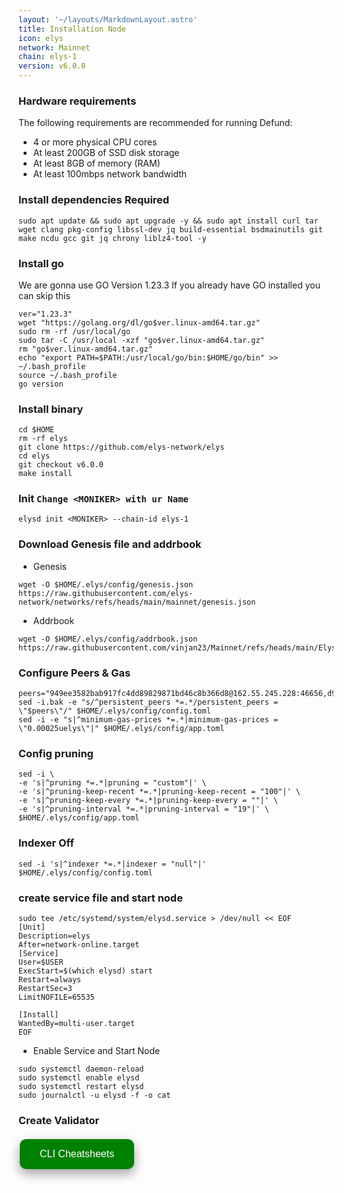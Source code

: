 ```yaml
---
layout: '~/layouts/MarkdownLayout.astro'
title: Installation Node
icon: elys
network: Mainnet
chain: elys-1
version: v6.0.0
---
```


### Hardware requirements

The following requirements are recommended for running Defund:

- 4 or more physical CPU cores
- At least 200GB of SSD disk storage
- At least 8GB of memory (RAM)
- At least 100mbps network bandwidth


### Install dependencies Required

```
sudo apt update && sudo apt upgrade -y && sudo apt install curl tar wget clang pkg-config libssl-dev jq build-essential bsdmainutils git make ncdu gcc git jq chrony liblz4-tool -y
```

### Install go

We are gonna use GO Version 1.23.3
If you already have GO installed you can skip this 

```
ver="1.23.3"
wget "https://golang.org/dl/go$ver.linux-amd64.tar.gz"
sudo rm -rf /usr/local/go
sudo tar -C /usr/local -xzf "go$ver.linux-amd64.tar.gz"
rm "go$ver.linux-amd64.tar.gz"
echo "export PATH=$PATH:/usr/local/go/bin:$HOME/go/bin" >> ~/.bash_profile
source ~/.bash_profile
go version
```

### Install binary

```
cd $HOME
rm -rf elys
git clone https://github.com/elys-network/elys
cd elys
git checkout v6.0.0
make install
```

### Init `Change <MONIKER> with ur Name`

```
elysd init <MONIKER> --chain-id elys-1
```

### Download Genesis file and addrbook

- Genesis

```
wget -O $HOME/.elys/config/genesis.json https://raw.githubusercontent.com/elys-network/networks/refs/heads/main/mainnet/genesis.json
```
- Addrbook

```
wget -O $HOME/.elys/config/addrbook.json https://raw.githubusercontent.com/vinjan23/Mainnet/refs/heads/main/Elys/addrbook.json
```

### Configure Peers & Gas

```
peers="949ee3582bab917fc4dd89829871bd46c8b366d8@162.55.245.228:46656,d95bdf717eb751667586b5e31083770630742038@65.109.58.158:22156,380048bb45143b2b87c540c772886f5a08bae344@86.90.185.145:26156,1d079e8b757b21b390f3eca0880ca03f7f90d8f0@95.217.143.167:20656,a0d2b6ed5911c830666cb5ff6df17a0438758e69@38.242.153.88:26656,d71d3bce45274bf8354298042674a08c778f6d27@202.61.243.56:22056"
sed -i.bak -e "s/^persistent_peers *=.*/persistent_peers = \"$peers\"/" $HOME/.elys/config/config.toml
sed -i -e "s|^minimum-gas-prices *=.*|minimum-gas-prices = \"0.00025uelys\"|" $HOME/.elys/config/app.toml
```

### Config pruning

```
sed -i \
-e 's|^pruning *=.*|pruning = "custom"|' \
-e 's|^pruning-keep-recent *=.*|pruning-keep-recent = "100"|' \
-e 's|^pruning-keep-every *=.*|pruning-keep-every = ""|' \
-e 's|^pruning-interval *=.*|pruning-interval = "19"|' \
$HOME/.elys/config/app.toml
```
### Indexer Off
```
sed -i 's|^indexer *=.*|indexer = "null"|' $HOME/.elys/config/config.toml
```

### create service file and start node

```
sudo tee /etc/systemd/system/elysd.service > /dev/null << EOF
[Unit]
Description=elys
After=network-online.target
[Service]
User=$USER
ExecStart=$(which elysd) start
Restart=always
RestartSec=3
LimitNOFILE=65535

[Install]
WantedBy=multi-user.target
EOF
```

- Enable Service and Start Node

```
sudo systemctl daemon-reload
sudo systemctl enable elysd
sudo systemctl restart elysd
sudo journalctl -u elysd -f -o cat
```

### Create Validator
<a href="https://service.vinjan.xyz/mainnet/ely/cheat" target="_blank">
  <button style="background-color: green; border: none; color: white; padding: 15px 32px; text-align: center; text-decoration: none; display: inline-block; font-size: 16px; margin: 4px 2px; cursor: pointer; border-radius: 10px; box-shadow: 0 8px 16px 0 rgba(0,0,0,0.2), 0 6px 20px 0 rgba(0,0,0,0.19);" onmouseover="this.style.boxShadow='0 0 0 4px rgba(0,255,0,0.5)'" onmouseout="this.style.boxShadow='0 8px 16px 0 rgba(0,0,0,0.2), 0 6px 20px 0 rgba(0,0,0,0.19)'">CLI Cheatsheets</button>
</a>
